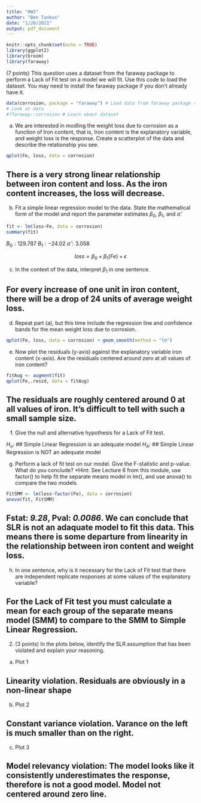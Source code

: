 ```yaml
---
title: "HW3"
author: "Ben Tankus"
date: "1/20/2021"
output: pdf_document
---
```


```r
knitr::opts_chunk$set(echo = TRUE)
library(ggplot2)
library(broom)
library(faraway)
```

(7 points) This question uses a dataset from the faraway package to perform a Lack of Fit test on a model we will fit. Use this code to load the dataset. You may need to install the faraway package if
you don’t already have it.

```r
data(corrosion, package = "faraway") # Load data from faraway package corrosion 
# Look at data
#?faraway::corrosion # Learn about dataset
```

(a) We are interested in modling the weight loss due to corrosion as a function of Iron content, that is, Iron content is the explanatory variable, and weight loss is the response. Create a scatterplot of the data and describe the relationship you see.

```r
qplot(Fe, loss, data = corrosion)

```
## There is a very strong linear relationship between iron content and loss. As the iron content increases, the loss will decrease.


(b) Fit a simple linear regression model to the data. State the mathematical form of the model and
report the parameter estimates $\beta_0$, $\beta_1$, and $\hat\sigma$.

```r
fit <- lm(loss~Fe, data = corrosion)
summary(fit)
```

$B_0: 129.787$
$B_1: -24.02$
$\hat\sigma: 3.058$

$$loss = \beta_0 + \beta_1(Fe)+\epsilon$$


(c) In the context of the data, interpret $\beta_1$ in one sentence.

## For every increase of one unit in iron content, there will be a drop of 24 units of average weight loss.

(d) Repeat part (a), but this time include the regression line and confidence bands for the mean weight loss due to corrosion.

```r
qplot(Fe, loss, data = corrosion) + geom_smooth(method = "lm")

```


(e) Now plot the residuals (y-axis) against the explanatory variable iron content (x-axis). Are the residuals centered around zero at all values of iron content?

```r
fitAug <- augment(fit)
qplot(Fe,.resid, data = fitAug)

```
## The residuals are roughly centered around 0 at all values of iron. It's difficult to tell with such a small sample size.


(f) Give the null and alternative hypothesis for a Lack of Fit test.


$H_o:$ ## Simple Linear Regression is an adequate model
$H_A:$ ## Simple Linear Regression is NOT an adequate model


(g) Perform a lack of fit test on our model. Give the F-statistic and p-value. What do you conclude?
*Hint: See Lecture 6 from this module, use factor() to help fit the separate means model in lm(),
and use anova() to compare the two models.

```r

FitSMM <- lm(loss~factor(Fe), data = corrosion)
anova(fit, FitSMM)


```
## Fstat: *9.28*, Pval: *0.0086*. We can conclude that SLR is not an adaquate model to fit this data. This means there is some departure from linearity in the relationship between iron content and weight loss.


(h) In one sentence, why is it necessary for the Lack of Fit test that there are independent replicate responses at some values of the explanatory variable?


## For the Lack of Fit test you must calculate a mean for each group of the separate means model (SMM) to compare to the SMM to Simple Linear Regression.

2. (3 points) In the plots below, identify the SLR assumption that has been violated and explain your
reasoning.
(a) Plot 1

## Linearity violation. Residuals are obviously in a non-linear shape

(b) Plot 2

## Constant variance violation. Varance on the left is much smaller than on the right.

(c) Plot 3

## Model relevancy violation: The model looks like it consistently underestimates the response, therefore is not a good model. Model not centered around zero line.
